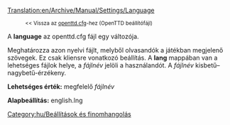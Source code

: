 [[Translation:en/Archive/Manual/Settings/Language]]

:<small><< Vissza az [[hu/Archive/Manual/Settings/Openttd.cfg|openttd.cfg]]-hez (OpenTTD beállítófájl)</small>


A '''language''' az openttd.cfg fájl egy változója.

Meghatározza azon nyelvi fájlt, melyből olvasandók a játékban megjelenő szövegek. Ez csak kliensre vonatkozó beállítás. A '''lang''' mappában van a lehetséges fájlok helye, a ''fájlnév'' jelöli a használandót. A ''fájlnév'' kisbetű–nagybetű-érzékeny.


'''Lehetséges érték:''' megfelelő ''fájlnév''

'''Alapbeállítás:''' english.lng

[[Category:hu/Beállítások és finomhangolás]]